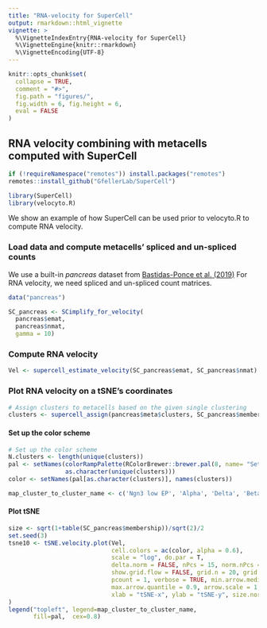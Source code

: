 ```yaml
---
title: "RNA-velocity for SuperCell"
output: rmarkdown::html_vignette
vignette: >
  %\VignetteIndexEntry{RNA-velocity for SuperCell}
  %\VignetteEngine{knitr::rmarkdown}
  %\VignetteEncoding{UTF-8}
---
```


```r
knitr::opts_chunk$set(
  collapse = TRUE,
  comment = "#>",
  fig.path = "figures/",
  fig.width = 6, fig.height = 6,
  eval = FALSE
)
```

## RNA velocity combining with metacells computed with SuperCell

```r
if (!requireNamespace("remotes")) install.packages("remotes")
remotes::install_github("GfellerLab/SuperCell")
```

```r
library(SuperCell)
library(velocyto.R)
```

We show an example of how SuperCell can be used prior to velocyto.R to compute RNA velocity.

### Load data and compute metacells' spliced and un-spliced counts


We use a built-in *pancreas* dataset from [Bastidas-Ponce et al. (2019)](https://journals.biologists.com/dev/article/146/12/dev173849/19483/Comprehensive-single-cell-mRNA-profiling-reveals-a) For RNA velocity, we need spliced and un-spliced count matrices.

```r
data("pancreas")
```

```r
SC_pancreas <- SCimplify_for_velocity(
  pancreas$emat, 
  pancreas$nmat, 
  gamma = 10)
```

### Compute RNA velocity

```r
Vel <- supercell_estimate_velocity(SC_pancreas$emat, SC_pancreas$nmat)
```

### Plot RNA velocity on a tSNE's coordinates

```r
# Assign clusters to metacells based on the given single clustering
clusters <- supercell_assign(pancreas$meta$clusters, SC_pancreas$membership)
```

#### Set up the color scheme
```r
# Set up the color scheme
N.clusters <- length(unique(clusters))
pal <- setNames(colorRampPalette(RColorBrewer::brewer.pal(8, name= "Set1"))(N.clusters), 
                as.character(unique(clusters))) 
color <- setNames(pal[as.character(clusters)], names(clusters))

map_cluster_to_cluster_name <- c('Ngn3 low EP', 'Alpha', 'Delta', 'Beta', 'Pre-endocrine', 'Ngn3 high EP', 'Ductal', 'Epsilon')
```

#### Plot tSNE
```r
size <- sqrt(1+table(SC_pancreas$membership))/sqrt(2)/2
set.seed(3)
tsne10 <- tSNE.velocity.plot(Vel, 
                             cell.colors = ac(color, alpha = 0.6), 
                             scale = "log", do.par = T,
                             delta.norm = FALSE, nPcs = 15, norm.nPcs = 15 * 10, perplexity = 50,
                             show.grid.flow = FALSE, grid.n = 20, grid.sd = NULL, min.grid.cell.mass = 1,
                             pcount = 1, verbose = TRUE, min.arrow.median.ratio = 1/10,
                             max.arrow.quantile = 0.9, arrow.scale = 1, arrow.lwd = 1,
                             xlab = "tSNE-x", ylab = "tSNE-y", size.norm = FALSE, cex = size
)
legend("topleft", legend=map_cluster_to_cluster_name,
       fill=pal,  cex=0.8)

```

